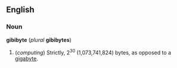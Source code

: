 ==English==
===Noun===
'''gibibyte''' (''plural'' '''gibibytes''')

#(''computing'') Strictly, 2<sup>30</sup> (1,073,741,824) bytes, as opposed to a [[gigabyte]].